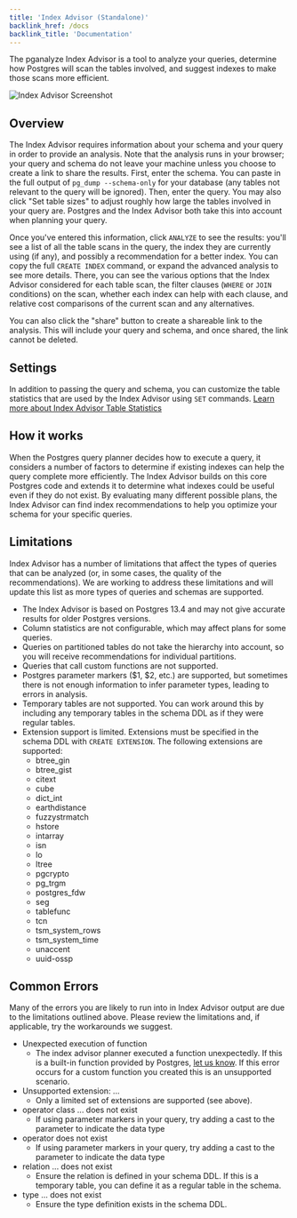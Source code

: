 ```yaml
---
title: 'Index Advisor (Standalone)'
backlink_href: /docs
backlink_title: 'Documentation'
---
```



The pganalyze Index Advisor is a tool to analyze your queries, determine how Postgres
will scan the tables involved, and suggest indexes to make those scans more efficient.

<img src={imgIndexAdvisorScreenshot} alt="Index Advisor Screenshot" />
<br />

## Overview

The Index Advisor requires information about your schema and your query in order to
provide an analysis. Note that the analysis runs in your browser; your query and
schema do not leave your machine unless you choose to create a link to share the results.
First, enter the schema. You can paste in the full output of `pg_dump --schema-only` for
your database (any tables not relevant to the query will be ignored). Then, enter the
query. You may also click "Set table sizes" to adjust roughly how large the tables involved
in your query are. Postgres and the Index Advisor both take this into account when
planning your query.

Once you've entered this information, click `ANALYZE` to see the results: you'll see a list
of all the table scans in the query, the index they are currently using (if any), and
possibly a recommendation for a better index. You can copy the full `CREATE INDEX` command,
or expand the advanced analysis to see more details. There, you can see the various options
that the Index Advisor considered for each table scan, the filter clauses (`WHERE` or `JOIN`
conditions) on the scan, whether each index can help with each clause, and relative cost
comparisons of the current scan and any alternatives.

You can also click the "share" button to create a shareable link to the analysis. This will
include your query and schema, and once shared, the link cannot be deleted.

## Settings

In addition to passing the query and schema, you can customize the table statistics that are used by
the Index Advisor using `SET` commands. [Learn more about Index Advisor Table Statistics](/docs/index-advisor/standalone/settings)

## How it works

When the Postgres query planner decides how to execute a query, it considers a number of
factors to determine if existing indexes can help the query complete more efficiently.
The Index Advisor builds on this core Postgres code and extends it to determine what indexes
could be useful even if they do not exist. By evaluating many different possible plans,
the Index Advisor can find index recommendations to help you optimize your schema for
your specific queries.


## Limitations

Index Advisor has a number of limitations that affect the types of queries that can
be analyzed (or, in some cases, the quality of the recommendations). We are working
to address these limitations and will update this list as more types of queries and
schemas are supported.

 - The Index Advisor is based on Postgres 13.4 and may not give accurate results for
   older Postgres versions.
 - Column statistics are not configurable, which may affect plans for some queries.
 - Queries on partitioned tables do not take the hierarchy into account, so you will
   receive recommendations for individual partitions.
 - Queries that call custom functions are not supported.
 - Postgres parameter markers ($1, $2, etc.) are supported, but sometimes there is not
   enough information to infer parameter types, leading to errors in analysis.
 - Temporary tables are not supported. You can work around this by including any
   temporary tables in the schema DDL as if they were regular tables.
 - Extension support is limited. Extensions must be specified in the schema DDL with
   `CREATE EXTENSION`. The following extensions are supported:
   - btree_gin
   - btree_gist
   - citext
   - cube
   - dict_int
   - earthdistance
   - fuzzystrmatch
   - hstore
   - intarray
   - isn
   - lo
   - ltree
   - pgcrypto
   - pg_trgm
   - postgres_fdw
   - seg
   - tablefunc
   - tcn
   - tsm_system_rows
   - tsm_system_time
   - unaccent
   - uuid-ossp

## Common Errors

Many of the errors you are likely to run into in Index Advisor output
are due to the limitations outlined above. Please review the limitations
and, if applicable, try the workarounds we suggest.

 - Unexpected execution of function 
   - The index advisor planner executed a function unexpectedly. If this is a built-in function provided by
     Postgres, [let us know](https://github.com/pganalyze/index-advisor-feedback/discussions). If this error
     occurs for a custom function you created this is an unsupported scenario.
 - Unsupported extension: ...
   - Only a limited set of extensions are supported (see above).
 - operator class ... does not exist
   - If using parameter markers in your query, try adding a cast to the parameter to indicate the data type
 - operator does not exist
   - If using parameter markers in your query, try adding a cast to the parameter to indicate the data type
 - relation ... does not exist
   - Ensure the relation is defined in your schema DDL. If this is a temporary table, you can
     define it as a regular table in the schema.
 - type ... does not exist
   - Ensure the type definition exists in the schema DDL.
